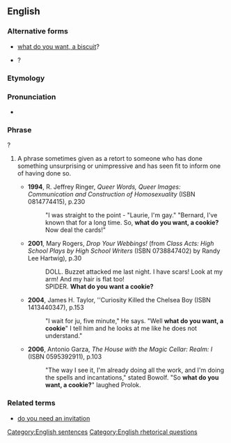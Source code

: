 ==English==

===Alternative forms===
* {{qualifier|UK}} [[what do you want, a biscuit]]?
* {{l|en|what do you want, a medal}}?

===Etymology===
{{rfe|lang=en}}

===Pronunciation===
* {{rfp|lang=en}}<!-- Stress is an important here as a difference from its sum of parts expression -->

===Phrase===
{{en-phrase|head=[[what]] [[do]] [[you]] [[want]], [[a]] [[cookie]]}}?

# {{lb|en|rhetorical question|sarcastic}} A phrase sometimes given as a retort to someone who has done something unsurprising or unimpressive and has seen fit to inform one of having done so.
#* '''1994''', R. Jeffrey Ringer, ''Queer Words, Queer Images: Communication and Construction of Homosexuality'' (ISBN 0814774415), p.230
#*: "I was straight to the point - "Laurie, I'm gay." "Bernard, I've known that for a long time. So, '''what do you want, a cookie?''' Now deal the cards!"
#* '''2001''', Mary Rogers, ''Drop Your Webbings!'' (from ''Class Acts: High School Plays by High School Writers'' (ISBN 0738847402) by Randy Lee Hartwig), p.30
#*: DOLL. Buzzet attacked me last night. I have scars! Look at my arm! And my hair is flat too!
#*: SPIDER. '''What do you want a cookie?'''
#* '''2004''', James H. Taylor, ''Curiosity Killed the Chelsea Boy (ISBN 1413440347), p.153
#*: "I wait for ju, five minute," He says. "Well '''what do you want, a cookie'''" I tell him and he looks at me like he does not understand."
#* '''2006''', Antonio Garza, ''The House with the Magic Cellar: Realm: I'' (ISBN 0595392911), p.103
#*: "The way I see it, I'm already doing all the work, and I'm doing the spells and incantations," stated Bowolf. "So '''what do you want, a cookie?'''" laughed Prolok.

===Related terms===
* [[do you need an invitation]]

[[Category:English sentences]]
[[Category:English rhetorical questions]]